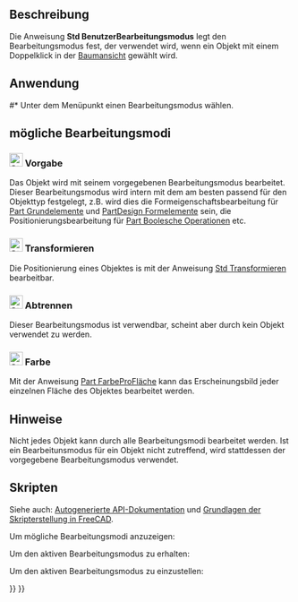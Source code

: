 <languages/>

{{Docnav/de
|[[Std_Properties/de|Eigenschaften]]
|[[Std_DlgPreferences/de|Std DlgEinstellungen]]
|[[Std_Edit_Menu/de|Std Bearbeitungsmenü]]
|IconL=Std_Properties.svg
|IconR=Std_DlgPreferences.svg
|IconC=Freecad.svg
}}

{{GuiCommand/de
|Name=Std UserEditMode
|Name/de=Std BenutzerBearbeitungsmodus
|MenuLocation=Bearbeiten → Bearbeitungsmodus → ...
|Workbenches=Alle
|Version=0.20
|SeeAlso=[[Std_Edit/de|Std Berbeiten]]
}}

<span id="Description"></span>
== Beschreibung ==

Die Anweisung '''Std BenutzerBearbeitungsmodus''' legt den Bearbeitungsmodus fest, der verwendet wird, wenn ein Objekt mit einem Doppelklick in der [[Tree_view/de|Baumansicht]] gewählt wird.

<span id="Usage"></span>
== Anwendung ==

#* Unter dem Menüpunkt {{MenuCommand|Bearbeiten → Bearbeitungsmodus}} einen Bearbeitungsmodus wählen. <!--Please keep the numbered list for consistency with other Std pages-->

<span id="Available_edit_modes"></span>
== mögliche Bearbeitungsmodi ==

<span id="24px_Default"></span>
=== [[Image:Std_UserEditModeDefault.svg|24px]] Vorgabe ===

Das Objekt wird mit seinem vorgegebenen Bearbeitungsmodus bearbeitet. Dieser Bearbeitungsmodus wird intern mit dem am besten passend für den Objekttyp festgelegt, z.B. wird dies die Formeigenschaftsbearbeitung für [[Part_Primitives/de|Part Grundelemente]] und [[PartDesign_Feature/de|PartDesign Formelemente]] sein, die Positionierungsbearbeitung für [[Part_Boolean/de|Part Boolesche Operationen]] etc.

<span id="24px_Transform"></span>
=== [[Image:Std_UserEditModeTransform.svg|24px]] Transformieren ===

Die Positionierung eines Objektes is mit der Anweisung [[Std_TransformManip/de|Std Transformieren]] bearbeitbar.

<span id="24px_Cutting"></span>
=== [[Image:Std_UserEditModeCutting.svg|24px]] Abtrennen ===

Dieser Bearbeitungsmodus ist verwendbar, scheint aber durch kein Objekt verwendet zu werden.

<span id="24px_Color"></span>
=== [[Image:Std_UserEditModeColor.svg|24px]] Farbe ===

Mit der Anweisung [[Part_ColorPerFace/de|Part FarbeProFläche]] kann das Erscheinungsbild jeder einzelnen Fläche des Objektes bearbeitet werden.

<span id="Notes"></span>
==Hinweise==

Nicht jedes Objekt kann durch alle Bearbeitungsmodi bearbeitet werden. Ist ein Bearbeitunsmodus für ein Objekt nicht zutreffend, wird stattdessen der vorgegebene Bearbeitungsmodus verwendet.

<span id="Scripting"></span>
== Skripten ==

Siehe auch: [https://freecad.github.io/SourceDoc/ Autogenerierte API-Dokumentation] und [[FreeCAD_Scripting_Basics/de|Grundlagen der Skripterstellung in FreeCAD]].

Um mögliche Bearbeitungsmodi anzuzeigen:

{{Code|code=
import FreeCADGui
FreeCADGui.listUserEditModes()
}}

Um den aktiven Bearbeitungsmodus zu erhalten:

{{Code|code=
import FreeCADGui
FreeCADGui.getUserEditMode()
}}

Um den aktiven Bearbeitungsmodus zu einzustellen:

{{Code|code=
import FreeCADGui
FreeCADGui.setUserEditMode(MODENAME)  # Where MODENAME is a string available in the list of edit modes
}}


{{Docnav/de
|[[Std_Properties/de|Eigenschaften]]
|[[Std_DlgPreferences/de|Std DlgEinstellungen]]
|[[Std_Edit_Menu/de|Std Bearbeitungsmenü]]
|IconL=Std_Properties.svg
|IconR=Std_DlgPreferences.svg
|IconC=Freecad.svg
}}

{{Std_Base_navi{{#translation:}}}}
{{Userdocnavi{{#translation:}}}}